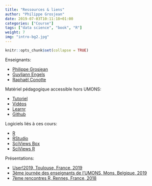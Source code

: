 ```yaml
---
title: "Ressources & liens"
author: "Philippe Grosjean"
date: 2019-07-03T10:11:18+01:00
categories: ["Course"]
tags: ["data science", "book", "R"]
weight: 7
img: "intro-bg2.jpg"
---
```


```r
knitr::opts_chunk$set(collapse = TRUE)
```

Enseignants:

- [Philippe Grosjean](http://phgrosjean.sciviews.org)
- [Guyliann Engels](https://guyliann.netlify.com/fr/)
- [Raphaël Conotte](https://www.researchgate.net/profile/Raphael_Conotte)

Matériel pédagogique accessible hors UMONS:

- [Tutoriel](http://biodatascience-course.sciviews.org/sdd-umons/)
- [Vidéos](https://www.youtube.com/channel/UCT5UQDG5bP9YtSgBpvoRdPg)
- [Learnr](https://github.com/BioDataScience-Course/BioDataScience)
- [Github](https://github.com/BioDataScience-Course)

Logiciels liés à ces cours:

- [R](https://www.r-project.org)
- [RStudio](https://www.rstudio.com)
- [SciViews Box](http://www.sciviews.org/software/svbox/)
- [SciViews R](http://www.sciviews.org/software/sciviews-r/)

Présentations:

- [User!2019, Toulouse, France, 2019](https://guyliann.netlify.com/fr/talk/2019_toulouse_user/)
- [3ème journée des enseignants de l'UMONS, Mons, Belgique, 2019](https://guyliann.netlify.com/fr/talk/2019_mons_jde/)
- [7ème rencontres R, Rennes, France, 2018](https://guyliann.netlify.com/fr/talk/2018_rennes_rencontrer/)

